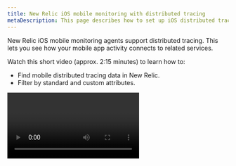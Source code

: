 ```yaml
---
title: New Relic iOS mobile monitoring with distributed tracing
metaDescription: This page describes how to set up iOS distributed tracing.
---
```

New Relic iOS mobile monitoring agents support distributed tracing. This lets you see how your mobile app activity connects to related services.

Watch this short video (approx. 2:15 minutes) to learn how to:

* Find mobile distributed tracing data in New Relic.
* Filter by standard and custom attributes.

<Video id="tkAxeE5cT2Q" type="youtube" />

## Requirements [#requirements]

To use distributed tracing, you need at least XCFramework agent version 7.3.0. We recommend you use the most recent agent.

## How to set up distributed tracing [#set-up-dt]

For mobile agents that support this feature, it’s enabled by default. 

If you prefer to turn off distributed tracing, see [iOS feature flag](/docs/mobile-monitoring/new-relic-mobile-ios/api-guides/ios-agent-configuration-feature-flags/#dt).

## Infinite Tracing [#infinite-tracing]

If your mobile apps have some downstream services that use the advanced type of distributed tracing called Infinite Tracing, you should enable Infinite Tracing for your mobile apps. This ensures that your root span (the initiating mobile app) is included in the rest of the spans tracked by Infinite Tracing.

Infinite Tracing uses a trace observer in the cloud to collect all your trace spans. The trace observer uses [tail-based sampling](https://docs.newrelic.com/docs/distributed-tracing/concepts/how-new-relic-distributed-tracing-works/#tail-based) to sort through your traces. This means it waits until all your spans arrive before assembling them into traces. Then, it looks through all your traces to find the important ones. 

To set up Infinite Tracing, go to our [Infinite Tracing](/docs/distributed-tracing/infinite-tracing/set-trace-observer) documentation for steps to create a trace observer and to select which mobile apps (data sources) should send trace spans to the Infinite Tracing trace observer.

## Find data [#find-data]

Mobile spans appear in any [New Relic distributed tracing UI](/docs/understand-dependencies/distributed-tracing/ui-data/additional-distributed-tracing-features-new-relic-one/) where those spans are part of a trace. 

Here are some tips for finding and querying data:

* You can find end-user-originating traces in any [New Relic One distributed tracing UI](/docs/understand-dependencies/distributed-tracing/ui-data/additional-distributed-tracing-features-new-relic-one).
* In the distributed tracing UI, end-user spans are indicated with the ![New Relic distributed tracing mobile span icon](./images/mobile-icon.png "New Relic distributed tracing mobile span icon") icon.
* To see a span's attributes, select [a span in the UI](/docs/apm/distributed-tracing/ui-data/understand-use-distributed-tracing-data#span-details).
* Spans are reported as [Span data](/attribute-dictionary/?event=Span), and can be [queried in New Relic](/docs/using-new-relic/data/understand-data/query-new-relic-data).
* Query tips:
  * Query by name by setting `mobileApp.name` to the mobile app name.
  * Query for traces containing at least one mobile app span with `mobileApp.name is not null`.
  * Query for traces containing at least one back-end app with `appName is not null`.
  * Query for traces containing both mobile and back-end spans by combining the two previous conditions.

## Troubleshooting [#troubleshooting]

If you don't see end-user spans, or are having other distributed tracing issues, see [Troubleshooting](/docs/apm/distributed-tracing/troubleshooting/troubleshooting-missing-trace-data).
